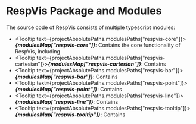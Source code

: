 
<Meta title='Respvis Package and Modules'/>


# RespVis Package and Modules

The source code of RespVis consists of multiple typescript modules:

- <Tooltip text={projectAbsolutePaths.modulesPaths["respvis-core"]}>***{modulesMap["respvis-core"]}***</Tooltip>:
  Contains the core functionality of RespVis, including
- <Tooltip text={projectAbsolutePaths.modulesPaths["respvis-cartesian"]}>***{modulesMap["respvis-cartesian"]}***</Tooltip>:
  Contains
- <Tooltip text={projectAbsolutePaths.modulesPaths["respvis-bar"]}>***{modulesMap["respvis-bar"]}***</Tooltip>:
  Contains
- <Tooltip text={projectAbsolutePaths.modulesPaths["respvis-point"]}>***{modulesMap["respvis-point"]}***</Tooltip>:
  Contains
- <Tooltip text={projectAbsolutePaths.modulesPaths["respvis-line"]}>***{modulesMap["respvis-line"]}***</Tooltip>:
  Contains
- <Tooltip text={projectAbsolutePaths.modulesPaths["respvis-tooltip"]}>***{modulesMap["respvis-tooltip"]}***</Tooltip>:
  Contains

